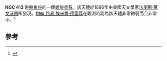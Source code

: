 {{NGCInfoBox|NGCID=NGC 413|發現者=法蘭斯·萊文沃思|發現日期=1886年-月-日|其他編號=MCG -1-4-13|曆元=J2000.0|赤經=1時12分31.3秒
|赤緯=-2°47'36"|星座=鲸鱼座|星體=星系|星等=14.2|表面亮度=13.9|藍等=14.9}}
'''NGC 413''' 是[[鲸鱼座|鲸鱼座]]的一個[[螺旋星系|螺旋星系]]。該天體於1886年由美國天文學家[[法蘭斯·萊文沃思|法蘭斯·萊文沃思]]所發現。[[約翰·路易·埃米爾·德雷耳|約翰·路易·埃米爾·德雷耳]]在觀測時認為該天體非常微弱而且非常小。<ref name="ned">{{cite web
  | title=NASA/IPAC Extragalactic Database
  | work=Results for NGC 0413
  | url=http://ned.ipac.caltech.edu/cgi-bin/objsearch?objname=NGC+413&extend=no&hconst=73&omegam=0.27&omegav=0.73&corr_z=1&out_csys=Equatorial&out_equinox=J2000.0&obj_sort=RA+or+Longitude&of=pre_text&zv_breaker=30000.0&list_limit=5&img_stamp=YES
  | access-date=September 2, 2016}}</ref>
==參考==
{{reflist}}
{{NGCReference|413}}
{{Catalogs|NGC=413}}
